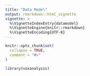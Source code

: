 ```yaml
---
title: "Data Model"
output: rmarkdown::html_vignette
vignette: >
  %\VignetteIndexEntry{datamodel}
  %\VignetteEngine{knitr::rmarkdown}
  %\VignetteEncoding{UTF-8}
---
```


```r
knitr::opts_chunk$set(
  collapse = TRUE,
  comment = "#>"
)
```

```r
library(voxanalysis)
```
